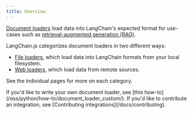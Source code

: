 ```yaml
---
title: Overview
---
```


[Document loaders](/oss/python/concepts/document_loaders) load data into LangChain's expected format for use-cases such as [retrieval-augmented generation (RAG)](/oss/python/tutorials/rag).

LangChain.js categorizes document loaders in two different ways:

- [File loaders](/oss/python/integrations/document_loaders/file_loaders/), which load data into LangChain formats from your local filesystem.
- [Web loaders](/oss/python/integrations/document_loaders/web_loaders/), which load data from remote sources.

See the individual pages for more on each category.

<Info>
If you'd like to write your own document loader, see [this how-to](/oss/python/how-to/document_loader_custom/). If you'd like to contribute an integration, see [Contributing integrations](/docs/contributing).
</Info>
